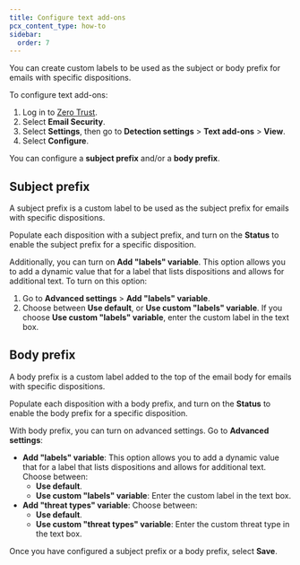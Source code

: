 ```yaml
---
title: Configure text add-ons
pcx_content_type: how-to
sidebar:
  order: 7
---
```


You can create custom labels to be used as the subject or body prefix for emails with specific dispositions.

To configure text add-ons:

1. Log in to [Zero Trust](https://one.dash.cloudflare.com/).
2. Select **Email Security**.
3. Select **Settings**, then go to **Detection settings** > **Text add-ons** > **View**.
4. Select **Configure**.

You can configure a **subject prefix** and/or a **body prefix**.

## Subject prefix

A subject prefix is a custom label to be used as the subject prefix for emails with specific dispositions.

Populate each disposition with a subject prefix, and turn on the **Status** to enable the subject prefix for a specific disposition.

Additionally, you can turn on **Add "labels" variable**. This option allows you to add a dynamic value that for a label that lists dispositions and allows for additional text. To turn on this option:

1. Go to **Advanced settings** > **Add "labels" variable**.
2. Choose between **Use default**, or **Use custom "labels" variable**. If you choose **Use custom "labels" variable**, enter the custom label in the text box.

## Body prefix

A body prefix is a custom label added to the top of the email body for emails with specific dispositions.

Populate each disposition with a body prefix, and turn on the **Status** to enable the body prefix for a specific disposition.

With body prefix, you can turn on advanced settings. Go to **Advanced settings**:

- **Add "labels" variable**: This option allows you to add a dynamic value that for a label that lists dispositions and allows for additional text. Choose between:
    - **Use default**.
    - **Use custom "labels" variable**: Enter the custom label in the text box.
- **Add "threat types" variable**: Choose between:
    - **Use default**.
    - **Use custom "threat types" variable**: Enter the custom threat type in the text box.

Once you have configured a subject prefix or a body prefix, select **Save**.